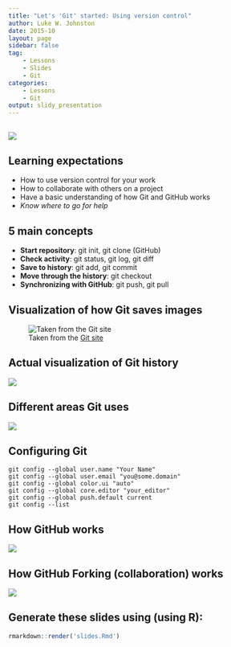 ```yaml
---
title: "Let's 'Git' started: Using version control"
author: Luke W. Johnston
date: 2015-10
layout: page
sidebar: false
tag:
    - Lessons
    - Slides
    - Git
categories:
    - Lessons
    - Git
output: slidy_presentation
---
```


## 

![](/lessons/images/filenamingComic.gif)

## Learning expectations ##

- How to use version control for your work
- How to collaborate with others on a project
- Have a basic understanding of how Git and GitHub works
- *Know where to go for help*

## 5 main concepts ##

- **Start repository**: git init, git clone (GitHub)
- **Check activity**: git status, git log, git diff
- **Save to history**: git add, git commit
- **Move through the history**: git checkout
- **Synchronizing with GitHub**: git push, git pull

## Visualization of how Git saves images ##

![Taken from the [Git site](http://git-scm.com/book/en/v2/Getting-Started-Git-Basics)](/lessons/images/vcs-Snapshot.png)

## Actual visualization of Git history ##

![](http://marklodato.github.io/visual-git-guide/conventions.svg.png)

## Different areas Git uses ##

![](http://marklodato.github.io/visual-git-guide/basic-usage.svg.png)

## Configuring Git ##

```
git config --global user.name "Your Name"
git config --global user.email "you@some.domain"
git config --global color.ui "auto"
git config --global core.editor "your_editor"
git config --global push.default current
git config --list
```

## How GitHub works ##

![](/lessons/images/GitHubFlow.png)

## How GitHub Forking (collaboration) works ##

![](/lesson/images/GitHubForkFlow.png)

## Generate these slides using (using R): ##

```r
rmarkdown::render('slides.Rmd')
```
